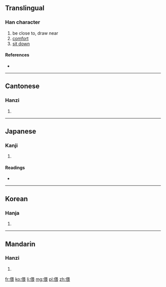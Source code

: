 ==Translingual==

===Han character===
{{Han char|rn=9|rad=人|as=09|sn=11|four=2623<sub>2</sub>|canj=人田一女 (OWMV)|ids=⿰[[亻]][[畏]]}}

# be close to, draw near
# [[comfort]]
# [[sit down]]

====References====
* {{Han ref|kx=0110.110|dkj=00843|dj=0235.050|hdz=10191.020|uh=504E|ud=20558|bh=B0B9|bd=45241}}

----

==Cantonese==

===Hanzi===
{{yue-hanzi|jyut=|y=wui1}}

# {{defn|lang=yue|sort=人09}}

----

==Japanese==

===Kanji===
{{ja-kanji|grade=|rs=人09}}

# {{defn|lang=ja|sort=人09}}

====Readings====
* {{ja-readings|on=[[わい]] (wai), [[え]] (e)|kun=[[ほのか]] (honoka), [[なじむ]] (najimu), [[したしむ]] (shitashimu), [[ちかよる]] (chikayoru)}}

----

==Korean==

===Hanja===
{{ko-hanja|hangeul=아|rv=|mr=}}

# {{defn|lang=ko|sort=人09}}

----

==Mandarin==

===Hanzi===
{{cmn-hanzi|pin=[[wēi]] ([[wei1]])|wg=wei<sup>1</sup>}}

# {{defn|lang=cmn|sort=人09}}

[[fr:偎]]
[[ko:偎]]
[[li:偎]]
[[mg:偎]]
[[pl:偎]]
[[zh:偎]]